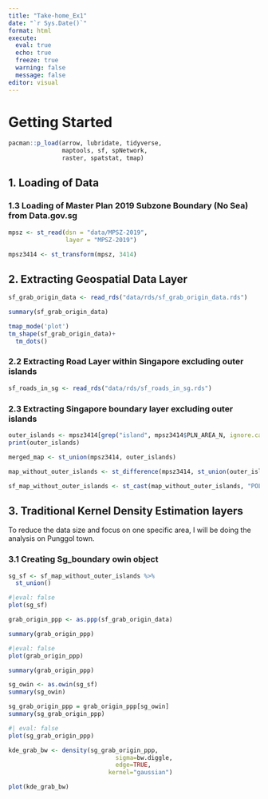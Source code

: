 ```yaml
---
title: "Take-home_Ex1"
date: "`r Sys.Date()`" 
format: html
execute:
  eval: true
  echo: true
  freeze: true
  warning: false
  message: false
editor: visual
---
```


# Getting Started

```r
pacman::p_load(arrow, lubridate, tidyverse,
               maptools, sf, spNetwork, 
               raster, spatstat, tmap)
```

## 1. Loading of Data

### 1.3 Loading of Master Plan 2019 Subzone Boundary (No Sea) from Data.gov.sg

```r
mpsz <- st_read(dsn = "data/MPSZ-2019", 
                layer = "MPSZ-2019")
```

```r
mpsz3414 <- st_transform(mpsz, 3414)
```

## 2. Extracting Geospatial Data Layer

```r
sf_grab_origin_data <- read_rds("data/rds/sf_grab_origin_data.rds")
```

```r
summary(sf_grab_origin_data)
```

```r
tmap_mode('plot')
tm_shape(sf_grab_origin_data)+
  tm_dots()
```

### 2.2 Extracting Road Layer within Singapore excluding outer islands

```r
sf_roads_in_sg <- read_rds("data/rds/sf_roads_in_sg.rds")
```

### 2.3 Extracting Singapore boundary layer excluding outer islands

```r
outer_islands <- mpsz3414[grep("island", mpsz3414$PLN_AREA_N, ignore.case = TRUE), ]
print(outer_islands)
```

```r
merged_map <- st_union(mpsz3414, outer_islands)
```

```r
map_without_outer_islands <- st_difference(mpsz3414, st_union(outer_islands))
```

```r
sf_map_without_outer_islands <- st_cast(map_without_outer_islands, "POLYGON")
```

## 3. Traditional Kernel Density Estimation layers

To reduce the data size and focus on one specific area, I will be doing the analysis on Punggol town.

### 3.1 Creating Sg_boundary owin object

```r
sg_sf <- sf_map_without_outer_islands %>% 
  st_union()
```

```r
#|eval: false
plot(sg_sf)
```

```r
grab_origin_ppp <- as.ppp(sf_grab_origin_data)
```

```r
summary(grab_origin_ppp)
```

```r
#|eval: false
plot(grab_origin_ppp)
```

```r
summary(grab_origin_ppp)
```

```r
sg_owin <- as.owin(sg_sf) 
summary(sg_owin)
```

```r
sg_grab_origin_ppp = grab_origin_ppp[sg_owin]
summary(sg_grab_origin_ppp)
```

```r
#| eval: false
plot(sg_grab_origin_ppp)
```

```r
kde_grab_bw <- density(sg_grab_origin_ppp,
                              sigma=bw.diggle,
                              edge=TRUE,
                            kernel="gaussian") 

```

```r
plot(kde_grab_bw)
```
